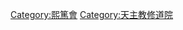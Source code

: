 {{Commons category|Cistercian monasteries}}

[[Category:熙篤會|Category:熙篤會]]
[[Category:天主教修道院|Category:天主教修道院]]